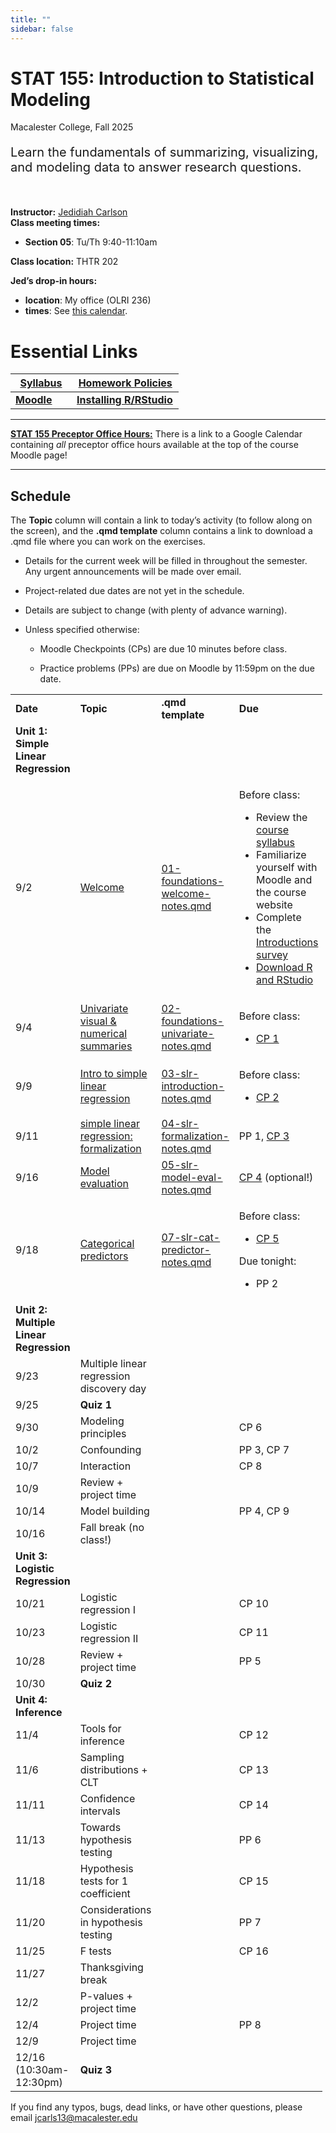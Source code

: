 ```yaml
---
title: ""
sidebar: false
---
```


# STAT 155: Introduction to Statistical Modeling

Macalester College, Fall 2025

::: {style="font-size: 20px;"}
Learn the fundamentals of summarizing, visualizing, and modeling data to answer research questions.
:::

<br>

**Instructor:** [Jedidiah Carlson](https://jedidiahcarlson.com) <br> **Class meeting times:**

-   **Section 05**: Tu/Th 9:40-11:10am

**Class location:** THTR 202 <br>

**Jed's drop-in hours:**

-   **location**: My office (OLRI 236)
-   **times**: See [this calendar](https://calendar.google.com/calendar/u/1?cid=Y19mODU5MTcxYTdjYzUwNWFkMDE1MjVmZGRlMWMwZWFmNDQwZTVlMjk3MDEzNzdhNjQwNDdjNjIyOWY5ZWI4N2E4QGdyb3VwLmNhbGVuZGFyLmdvb2dsZS5jb20).

# Essential Links

+---------------------------------------------------------------------+-----------------------------------------------------------------------------------------------------------------------+
| [Syllabus](syllabus.qmd)                                            | [Homework Policies](https://docs.google.com/document/d/1r8URNncf5zv33Bcis-XNjdf2LK9OiMngukgpnpDqcq0/edit?usp=sharing) |
+=====================================================================+=======================================================================================================================+
| [**Moodle**](https://moodle.macalester.edu/course/view.php?id=6316) | [**Installing R/RStudio**](tech_setup.qmd)                                                                            |
+---------------------------------------------------------------------+-----------------------------------------------------------------------------------------------------------------------+

------------------------------------------------------------------------

[**STAT 155 Preceptor Office Hours:**]{.underline} There is a link to a Google Calendar containing *all* preceptor office hours available at the top of the course Moodle page!

------------------------------------------------------------------------

## Schedule

The **Topic** column will contain a link to today's activity (to follow along on the screen), and the **.qmd template** column contains a link to download a .qmd file where you can work on the exercises.

-   Details for the current week will be filled in throughout the semester. Any urgent announcements will be made over email.

-   Project-related due dates are not yet in the schedule.

-   Details are subject to change (with plenty of advance warning).

-   Unless specified otherwise:

    -   Moodle Checkpoints (CPs) are due 10 minutes before class.

    -   Practice problems (PPs) are due on Moodle by 11:59pm on the due date.

+----------------------------------------+--------------------------------------------------------------------------------------+-------------------------------------------------------------------------------------------+-------------------------------------------------------------------------------+
| **Date**                               | **Topic**                                                                            | **.qmd template**                                                                         | **Due**                                                                       |
+----------------------------------------+--------------------------------------------------------------------------------------+-------------------------------------------------------------------------------------------+-------------------------------------------------------------------------------+
| **Unit 1: Simple Linear Regression**   |                                                                                      |                                                                                           |                                                                               |
+----------------------------------------+--------------------------------------------------------------------------------------+-------------------------------------------------------------------------------------------+-------------------------------------------------------------------------------+
| 9/2                                    | [Welcome](activities/L01-foundations-welcome.qmd)                                    | [01-foundations-welcome-notes.qmd](template_qmds/01-foundations-welcome-notes.qmd)        | Before class:                                                                 |
|                                        |                                                                                      |                                                                                           |                                                                               |
|                                        |                                                                                      |                                                                                           | -   Review the [course syllabus](syllabus.qmd)                                |
|                                        |                                                                                      |                                                                                           | -   Familiarize yourself with Moodle and the course website                   |
|                                        |                                                                                      |                                                                                           | -   Complete the [Introductions survey](https://forms.gle/y5gBRYimGjR4uzce8)  |
|                                        |                                                                                      |                                                                                           | -   [Download R and RStudio](tech_setup.qmd)                                  |
+----------------------------------------+--------------------------------------------------------------------------------------+-------------------------------------------------------------------------------------------+-------------------------------------------------------------------------------+
| 9/4                                    | [Univariate visual & numerical summaries](activities/L02-foundations-univariate.qmd) | [02-foundations-univariate-notes.qmd](template_qmds/02-foundations-univariate-notes.qmd)  | Before class:                                                                 |
|                                        |                                                                                      |                                                                                           |                                                                               |
|                                        |                                                                                      |                                                                                           | -   [CP 1](https://moodle.macalester.edu/mod/quiz/view.php?id=220406)         |
+----------------------------------------+--------------------------------------------------------------------------------------+-------------------------------------------------------------------------------------------+-------------------------------------------------------------------------------+
| 9/9                                    | [Intro to simple linear regression](activities/L03-slr-introduction.qmd)             | [03-slr-introduction-notes.qmd](template_qmds/03-slr-introduction-notes.qmd)              | Before class:                                                                 |
|                                        |                                                                                      |                                                                                           |                                                                               |
|                                        |                                                                                      |                                                                                           | -   [CP 2](https://moodle.macalester.edu/mod/quiz/view.php?id=208941)         |
+----------------------------------------+--------------------------------------------------------------------------------------+-------------------------------------------------------------------------------------------+-------------------------------------------------------------------------------+
| 9/11                                   | [simple linear regression: formalization](activities/L04-slr-formalization.qmd)      | [04-slr-formalization-notes.qmd](template_qmds/04-slr-formalization-notes.qmd)            | PP 1, [CP 3](https://moodle.macalester.edu/mod/quiz/view.php?id=208942)       |
+----------------------------------------+--------------------------------------------------------------------------------------+-------------------------------------------------------------------------------------------+-------------------------------------------------------------------------------+
| 9/16                                   | [Model evaluation](activities/L05-slr-model-eval.qmd)                                | [05-slr-model-eval-notes.qmd](template_qmds/05-slr-model-eval-notes.qmd)                  | [CP 4](https://moodle.macalester.edu/mod/quiz/view.php?id=208943) (optional!) |
+----------------------------------------+--------------------------------------------------------------------------------------+-------------------------------------------------------------------------------------------+-------------------------------------------------------------------------------+
| 9/18                                   | [Categorical predictors](activities/L07-slr-cat-predictor.qmd)                       | [07-slr-cat-predictor-notes.qmd](template_qmds/activities/07-slr-cat-predictor-notes.qmd) | Before class:                                                                 |
|                                        |                                                                                      |                                                                                           |                                                                               |
|                                        |                                                                                      |                                                                                           | -   [CP 5](https://moodle.macalester.edu/mod/quiz/view.php?id=208944)         |
|                                        |                                                                                      |                                                                                           |                                                                               |
|                                        |                                                                                      |                                                                                           | Due tonight:                                                                  |
|                                        |                                                                                      |                                                                                           |                                                                               |
|                                        |                                                                                      |                                                                                           | -   PP 2                                                                      |
+----------------------------------------+--------------------------------------------------------------------------------------+-------------------------------------------------------------------------------------------+-------------------------------------------------------------------------------+
| **Unit 2: Multiple Linear Regression** |                                                                                      |                                                                                           |                                                                               |
+----------------------------------------+--------------------------------------------------------------------------------------+-------------------------------------------------------------------------------------------+-------------------------------------------------------------------------------+
| 9/23                                   | Multiple linear regression discovery day                                             |                                                                                           |                                                                               |
+----------------------------------------+--------------------------------------------------------------------------------------+-------------------------------------------------------------------------------------------+-------------------------------------------------------------------------------+
| 9/25                                   | **Quiz 1**                                                                           |                                                                                           |                                                                               |
+----------------------------------------+--------------------------------------------------------------------------------------+-------------------------------------------------------------------------------------------+-------------------------------------------------------------------------------+
| 9/30                                   | Modeling principles                                                                  |                                                                                           | CP 6                                                                          |
+----------------------------------------+--------------------------------------------------------------------------------------+-------------------------------------------------------------------------------------------+-------------------------------------------------------------------------------+
| 10/2                                   | Confounding                                                                          |                                                                                           | PP 3, CP 7                                                                    |
+----------------------------------------+--------------------------------------------------------------------------------------+-------------------------------------------------------------------------------------------+-------------------------------------------------------------------------------+
| 10/7                                   | Interaction                                                                          |                                                                                           | CP 8                                                                          |
+----------------------------------------+--------------------------------------------------------------------------------------+-------------------------------------------------------------------------------------------+-------------------------------------------------------------------------------+
| 10/9                                   | Review + project time                                                                |                                                                                           |                                                                               |
+----------------------------------------+--------------------------------------------------------------------------------------+-------------------------------------------------------------------------------------------+-------------------------------------------------------------------------------+
| 10/14                                  | Model building                                                                       |                                                                                           | PP 4, CP 9                                                                    |
+----------------------------------------+--------------------------------------------------------------------------------------+-------------------------------------------------------------------------------------------+-------------------------------------------------------------------------------+
| 10/16                                  | Fall break (no class!)                                                               |                                                                                           |                                                                               |
+----------------------------------------+--------------------------------------------------------------------------------------+-------------------------------------------------------------------------------------------+-------------------------------------------------------------------------------+
| **Unit 3: Logistic Regression**        |                                                                                      |                                                                                           |                                                                               |
+----------------------------------------+--------------------------------------------------------------------------------------+-------------------------------------------------------------------------------------------+-------------------------------------------------------------------------------+
| 10/21                                  | Logistic regression I                                                                |                                                                                           | CP 10                                                                         |
+----------------------------------------+--------------------------------------------------------------------------------------+-------------------------------------------------------------------------------------------+-------------------------------------------------------------------------------+
| 10/23                                  | Logistic regression II                                                               |                                                                                           | CP 11                                                                         |
+----------------------------------------+--------------------------------------------------------------------------------------+-------------------------------------------------------------------------------------------+-------------------------------------------------------------------------------+
| 10/28                                  | Review + project time                                                                |                                                                                           | PP 5                                                                          |
+----------------------------------------+--------------------------------------------------------------------------------------+-------------------------------------------------------------------------------------------+-------------------------------------------------------------------------------+
| 10/30                                  | **Quiz 2**                                                                           |                                                                                           |                                                                               |
+----------------------------------------+--------------------------------------------------------------------------------------+-------------------------------------------------------------------------------------------+-------------------------------------------------------------------------------+
| **Unit 4: Inference**                  |                                                                                      |                                                                                           |                                                                               |
+----------------------------------------+--------------------------------------------------------------------------------------+-------------------------------------------------------------------------------------------+-------------------------------------------------------------------------------+
| 11/4                                   | Tools for inference                                                                  |                                                                                           | CP 12                                                                         |
+----------------------------------------+--------------------------------------------------------------------------------------+-------------------------------------------------------------------------------------------+-------------------------------------------------------------------------------+
| 11/6                                   | Sampling distributions + CLT                                                         |                                                                                           | CP 13                                                                         |
+----------------------------------------+--------------------------------------------------------------------------------------+-------------------------------------------------------------------------------------------+-------------------------------------------------------------------------------+
| 11/11                                  | Confidence intervals                                                                 |                                                                                           | CP 14                                                                         |
+----------------------------------------+--------------------------------------------------------------------------------------+-------------------------------------------------------------------------------------------+-------------------------------------------------------------------------------+
| 11/13                                  | Towards hypothesis testing                                                           |                                                                                           | PP 6                                                                          |
+----------------------------------------+--------------------------------------------------------------------------------------+-------------------------------------------------------------------------------------------+-------------------------------------------------------------------------------+
| 11/18                                  | Hypothesis tests for 1 coefficient                                                   |                                                                                           | CP 15                                                                         |
+----------------------------------------+--------------------------------------------------------------------------------------+-------------------------------------------------------------------------------------------+-------------------------------------------------------------------------------+
| 11/20                                  | Considerations in hypothesis testing                                                 |                                                                                           | PP 7                                                                          |
+----------------------------------------+--------------------------------------------------------------------------------------+-------------------------------------------------------------------------------------------+-------------------------------------------------------------------------------+
| 11/25                                  | F tests                                                                              |                                                                                           | CP 16                                                                         |
+----------------------------------------+--------------------------------------------------------------------------------------+-------------------------------------------------------------------------------------------+-------------------------------------------------------------------------------+
| 11/27                                  | Thanksgiving break                                                                   |                                                                                           |                                                                               |
+----------------------------------------+--------------------------------------------------------------------------------------+-------------------------------------------------------------------------------------------+-------------------------------------------------------------------------------+
| 12/2                                   | P-values + project time                                                              |                                                                                           |                                                                               |
+----------------------------------------+--------------------------------------------------------------------------------------+-------------------------------------------------------------------------------------------+-------------------------------------------------------------------------------+
| 12/4                                   | Project time                                                                         |                                                                                           | PP 8                                                                          |
+----------------------------------------+--------------------------------------------------------------------------------------+-------------------------------------------------------------------------------------------+-------------------------------------------------------------------------------+
| 12/9                                   | Project time                                                                         |                                                                                           |                                                                               |
+----------------------------------------+--------------------------------------------------------------------------------------+-------------------------------------------------------------------------------------------+-------------------------------------------------------------------------------+
| 12/16 (10:30am-12:30pm)                | **Quiz 3**                                                                           |                                                                                           |                                                                               |
+----------------------------------------+--------------------------------------------------------------------------------------+-------------------------------------------------------------------------------------------+-------------------------------------------------------------------------------+

If you find any typos, bugs, dead links, or have other questions, please email [jcarls13\@macalester.edu](mailto:jcarls13@macalester.edu){.email}
